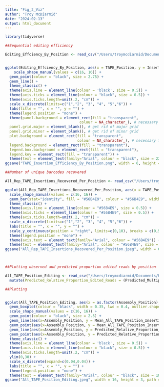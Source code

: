 ```yaml
---
title: "Fig_2_Viz"
author: "Troy McDiarmid"
date: "2024-02-13"
output: html_document
---
```


```r
library(tidyverse)

```



```r
##Sequential editing efficiency

Editing_Effciency_By_Position <- read_csv("/Users/troymcdiarmid/Documents/U6_pro_series/Figs/Pub_Figs/Fig5_Final_Figure_Datasets/10unit_Assembly_Editing_Efficiency_By_Position.csv") 


ggplot(Editing_Effciency_By_Position, aes(x = TAPE_Position, y = Insertion_Efficiency, group = as.factor(Transfection_Replicate))) +
    scale_shape_manual(values = c(16, 16)) +
  geom_point(colour = "black", size = 2.75) +
  geom_line() +
  theme_classic() +
  theme(axis.line = element_line(colour = 'black', size = 0.5)) +
  theme(axis.ticks = element_line(colour = "black", size = 0.5)) +
  theme(axis.ticks.length=unit(.2, "cm")) +
  scale_x_discrete(limits=c("1","2", "3", "4", "5","6")) +
  labs(title = "", x = "", y = "") +
  theme(legend.position = "none") +
  theme(panel.background = element_rect(fill = "transparent",
                                  colour = NA_character_), # necessary to avoid drawing panel outline
  panel.grid.major = element_blank(), # get rid of major grid
  panel.grid.minor = element_blank(), # get rid of minor grid
  plot.background = element_rect(fill = "transparent",
                                 colour = NA_character_), # necessary to avoid drawing plot outline
  legend.background = element_rect(fill = "transparent"),
  legend.box.background = element_rect(fill = "transparent"),
  legend.key = element_rect(fill = "transparent")) +
  theme(text = element_text(family="Arial", colour = "black", size = 22))
ggsave("TAPE_Insertion_Efficiency_By_Position.png", width = 6, height = 3.3, bg='transparent', path = "/Users/troymcdiarmid/Documents/U6_pro_series/Figs/Pub_Figs/")

##Number of unique barcodes recovered

All_Rep_TAPE_Insertions_Recovered_Per_Position <- read_csv("/Users/troymcdiarmid/Documents/U6_pro_series/Figs/Pub_Figs/Fig5_Final_Figure_Datasets/10unit_Assembly_Insertions_Recovered_Accross_All_Reps_By_Position.csv")

ggplot(All_Rep_TAPE_Insertions_Recovered_Per_Position, aes(x = TAPE_Position, y = Unique_iBC_Recovered)) +
  scale_shape_manual(values = c(16, 16)) +
  geom_bar(stat="identity", fill = "#56B4E9", colour = "#56B4E9", width = 0.2) +
  theme_classic() +
  theme(axis.line = element_line(colour = "#56B4E9", size = 0.5)) +
  theme(axis.ticks = element_line(colour = "#56B4E9", size = 0.5)) +
  theme(axis.ticks.length=unit(.2, "cm")) +
  scale_x_discrete(limits=c("1","2", "3", "4", "5","6")) +
  labs(title = "", x = "", y = "") +
  scale_y_continuous(position = "right", limits=c(0,10), breaks = c(0,5,10)) +
  theme(legend.position = "none") +
  theme(axis.text = element_text(family="Arial", colour = "#56B4E9")) +
  theme(text = element_text(family="Arial", colour = "#56B4E9", size = 22))
ggsave("All_Rep_TAPE_Insertions_Recovered_Per_Position.jpeg", width = 6, height = 3.3, path = "/Users/troymcdiarmid/Documents/U6_pro_series/Figs/Pub_Figs/")
 


##Plotting observed and predicted proportion edited reads by position

All_TAPE_Position_Editing <- read_csv("/Users/troymcdiarmid/Documents/U6_pro_series/Figs/Pub_Figs/Fig5_Final_Figure_Datasets/10unit_Assembly_TAPE_Insertion_Count_And_Proportion_Across_All_TAPE_Sites.csv") %>% 
  mutate(Predicted_Relative_Proportion_Edited_Reads = (Predicted_Multiplied_Edit_Score/(((sum(Predicted_Multiplied_Edit_Score))/4))*100)) 

##Plotting


ggplot(All_TAPE_Position_Editing, aes(x = as.factor(Assembly_Position), y = All_TAPE_Positions_Insertion_Proportion)) +
  geom_boxplot(colour = "black", width = 0.35, lwd = 0.4, outlier.shape = NA, fill = "#56B4E9", position = position_dodge(width=0.1)) +
  scale_shape_manual(values = c(16, 16)) +
  geom_point(colour = "black", size = 2.5) +
  geom_line(aes(x=Assembly_Position, y = Mean_All_TAPE_Position_Insertion_Proportion_Accross_Reps), colour = "black") +
  geom_point(aes(x=Assembly_Position, y = Mean_All_TAPE_Position_Insertion_Proportion_Accross_Reps), colour = "black", size = 3.5) +
  geom_line(aes(x=Assembly_Position, y = Predicted_Relative_Proportion_Edited_Reads), colour = "#56B4E9") +
  geom_point(aes(x=Assembly_Position, y = Predicted_Relative_Proportion_Edited_Reads), colour = "#56B4E9", size = 3.5) +
  theme_classic() +
  theme(axis.line = element_line(colour = 'black', size = 0.5)) +
  theme(axis.ticks = element_line(colour = "black", size = 0.5)) +
  theme(axis.ticks.length=unit(.2, "cm")) +
  ylim(0,30) +
  scale_x_discrete(expand=c(0.04,0.04)) +
  labs(title = "", x = "", y = "") +
  theme(legend.position = "none") +
  theme(text = element_text(family="Arial", colour = "black", size = 18))
ggsave("All_TAPE_Position_Editing.jpeg", width = 16, height = 3, path = "/Users/troymcdiarmid/Documents/U6_pro_series/Figs/Pub_Figs/")



```


